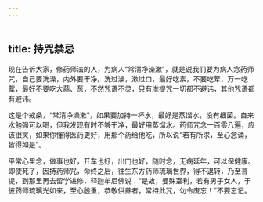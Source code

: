 ```yaml
---
---
---
```

title: 持咒禁忌
---




现在告诉大家，修药师法的人，为病人“常清净澡漱”，就是说我们要为病人念药师咒，自己要洗澡，内外要干净。洗过澡，漱过口，最好吃素，不要吃荤，万一吃荤，最好不要吃大蒜、葱，不然咒语不灵，只有准提咒一切都不避讳，其他咒语都有避讳。

这是个戒条，“常清净澡漱”，如果要加持一杯水，最好是蒸馏水，没有细菌。自来水勉强可以喝，但我发现有时不够干净，最好用蒸馏水。药师咒念一百零八遍，应该很灵，如果你懂得医药更好，用那个药给他吃，所以说“若有所求，至心念诵，皆得如是”。

平常心里念，做事也好，开车也好，出门也好，随时念，无病延年，可以保健康。即使死了，因持药师咒，命终之后，往生东方药师琉璃世界，得不退转，乃至菩提，到那里再去留学进修，释迦牟尼佛说：“是故，曼殊室利，若有男子女人，于彼药师琉璃光如来，至心殷重，恭敬供养者，常持此咒，勿令废忘！”不要忘记。